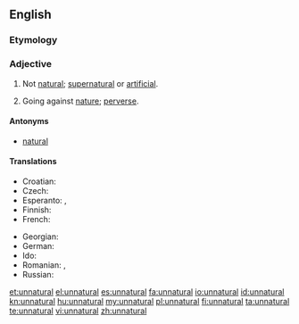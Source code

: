 ==English==

===Etymology===
{{prefix|un|natural}}

===Adjective===
{{en-adj}}

# Not [[natural]]; [[supernatural]] or [[artificial]].
# {{dated}} Going against [[nature]]; [[perverse]].

====Antonyms====
* [[natural]]

====Translations====
{{trans-top|not natural}}
* Croatian: {{t-|hr|neprirodan|alt=neprírodan}}
* Czech: {{t|cs|nepřirozený}}
* Esperanto: {{t-|eo|nenatura|xs=Esperanto}},  {{t-|eo|kontraŭnatura|xs=Esperanto}}
* Finnish: {{t-|fi|luonnoton}}
* French: {{t-|fr|artificiel}}
{{trans-mid}}
* Georgian: {{t|ka|ხელოვნური|sc=Geor}}
* German: {{t-|de|unnatürlich}}
* Ido: {{t+|io|nenaturala|xs=Ido}}
* Romanian: {{t+|ro|artificial}}, {{t|ro|nenatural|m|n}}
* Russian: {{t|ru|неестественный}}
{{trans-bottom}}

[[et:unnatural]]
[[el:unnatural]]
[[es:unnatural]]
[[fa:unnatural]]
[[io:unnatural]]
[[id:unnatural]]
[[kn:unnatural]]
[[hu:unnatural]]
[[my:unnatural]]
[[pl:unnatural]]
[[fi:unnatural]]
[[ta:unnatural]]
[[te:unnatural]]
[[vi:unnatural]]
[[zh:unnatural]]